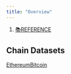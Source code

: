 ```yaml
---
title: "Overview"
---
```


1. [📚REFERENCE](/reference)

## Chain Datasets

[Ethereum](/reference/sql-query-tables/ethereum)[Bitcoin](/reference/sql-query-tables/bitcoin)

